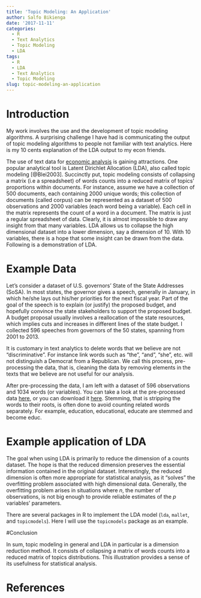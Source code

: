 ```yaml
---
title: 'Topic Modeling: An Application'
author: Salfo Bikienga
date: '2017-11-11'
categories:
  - R
  - Text Analytics
  - Topic Modeling
  - LDA
tags:
  - R
  - LDA
  - Text Analytics
  - Topic Modeling
slug: topic-modeling-an-application
---
```


# Introduction

My work involves the use and the development of topic modeling algorithms. A surprising challenge I have had is communicating the output of topic modeling algorithms to people not familiar with text analytics. Here is my 10 cents explanation of the LDA output to my econ friends.

The use of text data for <a href="http://review.chicagobooth.edu/magazine/spring-2015/why-words-are-the-new-numbers" target="_blank">economic analysis</a> is gaining attractions. One popular analytical tool is Latent Dirichlet Allocation (LDA), also called topic modeling [@Blei2003]. Succinctly put, topic modeling consists of collapsing a matrix (i.e a spreadsheet) of words counts into a reduced matrix of topics' proportions within documents. For instance, assume we have a collection of 500 documents, each containing 2000 unique words; this collection of documents (called corpus) can be represented as a dataset of 500 observations and 2000 variables (each word being a variable). Each cell in the matrix represents the count of a word in a document. The matrix is just a regular spreadsheet of data. Clearly, it is almost impossible to draw any insight from that many variables. LDA allows us to collapse the high dimensional dataset into a lower dimension, say a dimension of 10. With 10 variables, there is a hope that some insight can be drawn from the data. Following is a demonstration of LDA.

# Example Data

Let's consider a dataset of U.S. governors' State of the State Addresses (SoSA). In most states, the governor gives a speech, generally in January, in which he/she lays out his/her priorities for the next fiscal year. Part of the goal of the speech is to explain (or justify) the proposed budget, and hopefully convince the state stakeholders to support the proposed budget. A budget proposal usually involves a reallocation of the state resources, which implies cuts and increases in different lines of the state budget.
I collected 596 speeches from governors of the 50 states, spanning from 2001 to 2013.

It is customary in text analytics to delete words that we believe are not "discriminative". For instance link words such as "the", "and", "she", etc. will not distinguish a Democrat from a Republican. We call this process, pre-processing the data, that is, cleaning the data by removing elements in the texts that we believe are not useful for our analysis.

After pre-processing the data, I am left with a dataset of 596 observations and 1034 words (or variables). You can take a look at the pre-processed data <a href="http://rpubs.com/sbikienga/334137" target="_blank">here</a>, or you can download it <a href="https://github.com/Salfo/States-Addresses/raw/master/data/SoSA_data_df.RData" target="_blank">here</a>. Stemming, that is stripping the words to their roots, is often done to avoid counting related words separately. For example, education, educational, educate are stemmed and become educ.

# Example application of LDA

The goal when using LDA is primarily to reduce the dimension of a counts dataset. The hope is that the reduced dimension preserves the essential information contained in the original dataset. Interestingly, the reduced dimension is often more appropriate for statistical analysis, as it "solves" the overfitting problem associated with high dimensional data. Generally, the overfitting problem arises in situations where $n$, the number of observations, is not big enough to provide reliable estimates of the $p$ variables' parameters.

There are several packages in R to implement the LDA model (`lda`, `mallet`, and `topicmodels`). Here I will use the `topicmodels` package as an example.

#Conclusion

In sum, topic modeling in general and LDA in particular is a dimension reduction method. It consists of collapsing a matrix of words counts into a reduced matrix of topics distributions. This illustration provides a sense of its usefulness for statistical analysis. 


# References

